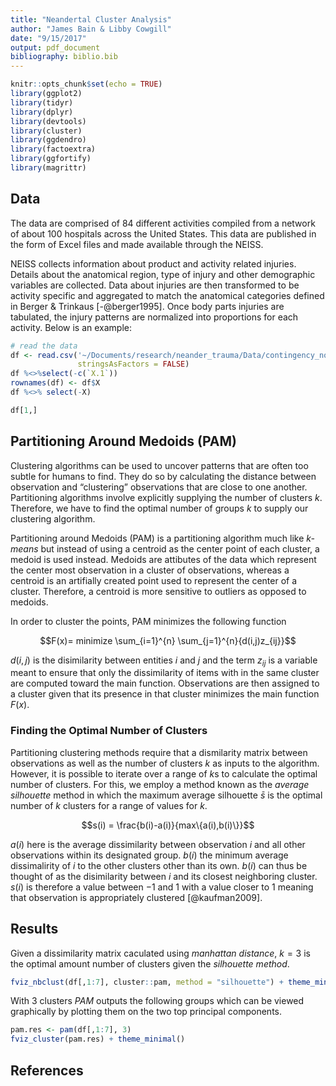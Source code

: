 ```yaml
---
title: "Neandertal Cluster Analysis"
author: "James Bain & Libby Cowgill"
date: "9/15/2017"
output: pdf_document
bibliography: biblio.bib
---
```


```r
knitr::opts_chunk$set(echo = TRUE)
library(ggplot2)
library(tidyr)
library(dplyr)
library(devtools)
library(cluster)
library(ggdendro)
library(factoextra)
library(ggfortify)
library(magrittr)
```

## Data

The data are comprised of 84 different activities compiled from a network of about 100 hospitals across the United States. This data are published in the form of Excel files and made available through the NEISS.

NEISS collects information about product and activity related injuries. Details about the anatomical region, type of injury and other demographic variables are collected. Data about injuries are then transformed to be activity specific and aggregated to match the anatomical categories defined in Berger & Trinkaus [-@berger1995]. Once body parts injuries are tabulated, the injury patterns are normalized into proportions for each activity. Below is an example:

```r
# read the data
df <- read.csv('~/Documents/research/neander_trauma/Data/contingency_norm.csv',
               stringsAsFactors = FALSE)
df %<>%select(-c(`X.1`))
rownames(df) <- df$X
df %<>% select(-X)
```
```r
df[1,]
```


## Partitioning Around Medoids (PAM)

Clustering algorithms can be used to uncover patterns that are often too subtle for humans to find. They do so by calculating the distance between observation and "clustering" observations that are close to one another. Partitioning algorithms involve explicitly supplying the number of clusters $k$. Therefore, we have to find the optimal number of groups $k$ to supply our clustering algorithm. 

Partitioning around Medoids (PAM) is a partitioning algorithm much like *k-means* but instead of using a centroid as the center point of each cluster, a medoid is used instead. Medoids are attibutes of the data which represent the center most observation in a cluster of observations, whereas a centroid is an artifially created point used to represent the center of a cluster. Therefore, a centroid is more sensitive to outliers as opposed to medoids. 

In order to cluster the points, PAM minimizes the following function 

$$F(x)= minimize \sum_{i=1}^{n} \sum_{j=1}^{n}{d(i,j)z_{ij}}$$

$d(i,j)$ is the disimilarity between entities $i$ and $j$ and the term $z_{ij}$ is a variable meant to ensure that only the dissimilarity of items with in the same cluster are computed toward the main function. Observations are then assigned to a cluster given that its presence in that cluster minimizes the main function $F(x)$. 

### Finding the Optimal Number of Clusters 

Partitioning clustering methods require that a dismilarity matrix between observations as well as the number of clusters $k$ as inputs to the algorithm. However, it is possible to iterate over a range of $k$s to calculate the optimal number of clusters. For this, we employ a method known as the *average silhouette* method in which the maximum average silhouette $\bar{s}$ is the optimal number of $k$ clusters for a range of values for $k$.

$$s(i) = \frac{b(i)-a(i)}{max\{a(i),b(i)\}}$$ 

$a(i)$ here is the average dissimilarity between observation $i$ and all other observations within its designated group. $b(i)$ the minimum average dissimalirity of $i$ to the other clusters other than its own. $b(i)$ can thus be thought of as the disimilarity between $i$ and its closest neighboring cluster. $s(i)$ is therefore a value between $-1$ and $1$ with a value closer to $1$ meaning that observation is appropriately clustered [@kaufman2009]. 


## Results

Given a dissimilarity matrix caculated using *manhattan distance*, $k = 3$ is the optimal amount number of clusters given the *silhouette method*. 

```r
fviz_nbclust(df[,1:7], cluster::pam, method = "silhouette") + theme_minimal()
```


With $3$ clusters *PAM* outputs the following groups which can be viewed graphically by plotting them on the two top principal components.

```r
pam.res <- pam(df[,1:7], 3)
fviz_cluster(pam.res) + theme_minimal()
```


## References
